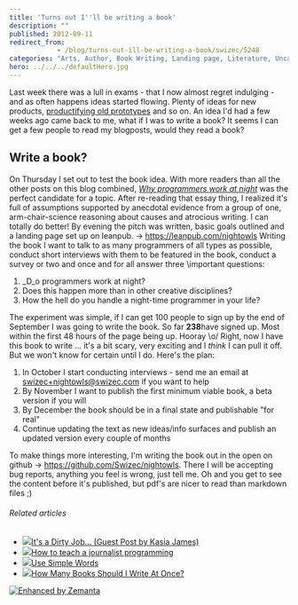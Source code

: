 ```yaml
---
title: 'Turns out I''ll be writing a book'
description: ""
published: 2012-09-11
redirect_from: 
            - /blog/turns-out-ill-be-writing-a-book/swizec/5248
categories: "Arts, Author, Book Writing, Landing page, Literature, Uncategorized, Writing"
hero: ../../../defaultHero.jpg
---
```

Last week there was a lull in exams - that I now almost regret indulging - and as often happens ideas started flowing. Plenty of ideas for new products, [productifying old prototypes](http://swizec.com/blog/a-message-from-your-future-self/swizec/3377) and so on. An idea I'd had a few weeks ago came back to me, what if I was to write a book? It seems I can get a few people to read my blogposts, would they read a book?

## Write a book?

On Thursday I set out to test the book idea. With more readers than all the other posts on this blog combined, _[Why programmers work at night](http://swizec.com/blog/why-programmers-work-at-night/swizec/3198 "Why programmers work at night")_ was the perfect candidate for a topic. After re-reading that essay thing, I realized it's full of assumptions supported by anecdotal evidence from a group of one, arm-chair-science reasoning about causes and atrocious writing. I can totally do better! By evening the pitch was written, basic goals outlined and a landing page set up on leanpub. -> <https://leanpub.com/nightowls> Writing the book I want to talk to as many programmers of all types as possible, conduct short interviews with them to be featured in the book, conduct a survey or two and once and for all answer three \\important questions:

1. _D_o programmers work at night?
2. Does this happen more than in other creative disciplines?
3. How the hell do you handle a night-time programmer in your life?

The experiment was simple, if I can get 100 people to sign up by the end of September I was going to write the book. So far **238**have signed up. Most within the first 48 hours of the page being up. Hooray \\o/ Right, now I have this book to write ... it's a bit scary, very exciting and I _think_ I can pull it off. But we won't know for certain until I do. Here's the plan:

1. In October I start conducting interviews - send me an email at [swizec+nightowls@swizec.com](mailto:swizec+nightowls@swizec.com) if you want to help
2. By November I want to publish the first minimum viable book, a beta version if you will
3. By December the book should be in a final state and publishable "for real"
4. Continue updating the text as new ideas/info surfaces and publish an updated version every couple of months

To make things more interesting, I'm writing the book out in the open on github -> <https://github.com/Swizec/nightowls>. There I will be accepting bug reports, anything you feel is wrong, just tell me. Oh and you get to see the content before it's published, but pdf's are nicer to read than markdown files ;)

###### Related articles

- [![](http://i.zemanta.com/111284908_80_80.jpg)](http://indiewritingblog.com/2012/09/10/its-a-dirty-job-guest-post-by-kasia-james/)[It's a Dirty Job... (Guest Post by Kasia James)](http://indiewritingblog.com/2012/09/10/its-a-dirty-job-guest-post-by-kasia-james/)
- [![](http://i.zemanta.com/109257994_80_80.jpg)](http://onlinejournalismblog.com/2012/08/29/how-to-teach-a-journalist-programming/)[How to teach a journalist programming](http://onlinejournalismblog.com/2012/08/29/how-to-teach-a-journalist-programming/)
- [![](http://i.zemanta.com/111208955_80_80.jpg)](http://dlmilesbooks.wordpress.com/2012/09/10/use-simple-words/)[Use Simple Words](http://dlmilesbooks.wordpress.com/2012/09/10/use-simple-words/)
- [![](http://i.zemanta.com/109484120_80_80.jpg)](http://michaeljholley.com/2012/08/30/how-many-books-should-i-write-at-once/)[How Many Books Should I Write At Once?](http://michaeljholley.com/2012/08/30/how-many-books-should-i-write-at-once/)

[![Enhanced by Zemanta](http://img.zemanta.com/zemified_e.png?x-id=fd8ae5c9-6ffe-41ce-b39d-94ea74960a6b)](http://www.zemanta.com/?px "Enhanced by Zemanta")